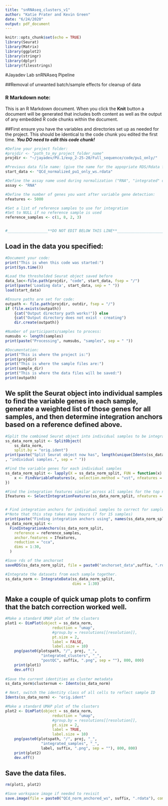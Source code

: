 ```yaml
---
title: "snRNAseq_clusters_v1"
author: "Katie Prater and Kevin Green"
date: "6/24/2020"
output: pdf_document
---
```


```r
knitr::opts_chunk$set(echo = TRUE)
library(Seurat)
library(Matrix)
library(ggplot2)
library(stringr)
library(dplyr)
library(filesstrings)
```
#Jayadev Lab snRNAseq Pipeline

##Removal of unwanted batch/sample effects for cleanup of data

### R Markdown note:
This is an R Markdown document. When you click the **Knit** button a document will be generated that includes both content as well as the output of any embedded R code chunks within the document.

##First ensure you have the variables and directories set up as needed for the project. This should be identical to the code chunk you edited the first time. ***You DO need to edit this code chunk! ***
```r
#Define your project folder:
#projdir <- "path_to_my_project_folder_name"
projdir <- "~/jayadev/PU.1/exp_2-25-20/Full_sequence/code/pu1_only/"

#Previous data file name: (give the name for the appopriate RDS/Rdata file)
start_data <- "QCd_normalized_pu1_only_ws.rdata"

#Define the assay name used during normalization ("RNA", "integrated" or "SCT")
assay <- "RNA"

#Define the number of genes you want after variable gene detection:
nfeatures <- 5000

#Set a list of reference samples to use for integration
#Set to NULL if no reference sample is used
reference_samples <- c(1, 8, 2, 3)


#__________________**DO NOT EDIT BELOW THIS LINE**___________________________
```

## Load in the data you specified:
```r
#Document your code:
print("This is when this code was started:")
print(Sys.time())

#Load the thresholded Seurat object saved before
data_loc<-file.path(projdir, "code", start_data, fsep = "/")
print(paste('Loading data', start_data, sep = " "))
load(start_data)
```

```r
#Ensure paths are set for code:
outpath <- file.path(projdir, outdir, fsep = "/")
if (file.exists(outpath))
    {cat("Output directory path works!")} else 
    {cat("Output directory does not exist - creating")
    dir.create(outpath)}

#Number of participants/samples to process:
numsubs <- length(samples)
print(paste("Processing", numsubs, "samples", sep = " "))

#Documentation:
print("This is where the project is:")
print(projdir)
print("This is where the sample files are:")
print(sample_dir)
print("This is where the data files will be saved:")
print(outpath)

```

## We split the Seurat object into individual samples to find the variable genes in each sample, generate a weighted list of those genes for all samples, and then determine integration anchors based on a reference defined above.
```r
#Split the combined Seurat object into individual samples to be integrated
ss_data_norm_split <- SplitObject(
    ss_data_norm,
    split.by = "orig.ident")
print(paste("Split Seurat object now has", length(unique(Idents(ss_data_norm)))
, "individual samples.", sep = " "))

#Find the variable genes for each individual samples
ss_data_norm_split <- lapply(X = ss_data_norm_split, FUN = function(x) {
    x <- FindVariableFeatures(x, selection.method = "vst", nfeatures = nfeatures, verbose = FALSE)
})

#Find the integration features similar across all samples for the top nFeatures of genes.
Ifeatures <- SelectIntegrationFeatures(ss_data_norm_split, nfeatures = nfeatures,)


# Find integration anchors for individual samples to correct for sample batch effects using the Integration features identified above. 
#*Note that this step takes many hours (7 for 15 samples)
print(paste("Finding integration anchors using", names(ss_data_norm_split[reference_samples]), "as reference samples.", sep = " "))
ss_data_norm_split <-
  FindIntegrationAnchors(ss_data_norm_split,
    reference = reference_samples,
    anchor.features = Ifeatures,
    reduction = "cca",
    dims = 1:30,
  )

#Save rds of the anchorset 
saveRDS(ss_data_norm_split, file = paste0("anchorset_data",suffix, ".rds"))

#Integrate the datasets from each sample together.
ss_data_norm <- IntegrateData(ss_data_norm_split,
                              dims = 1:30)


```
## Make a couple of quick umap plots to confirm that the batch correction worked well.
```r

#Make a standard UMAP plot of the clusters
plot1 <- DimPlot(object = ss_data_norm,
                     reduction = "umap",
                     #group.by = resolutions[[resolution]],
                     pt.size = 2,
                     label = FALSE,
                     label.size = 10)
    png(paste0(plotspath, "/", proj, "_",
                "integrated_clusters", "_",
                "postQC", suffix, ".png", sep = ""), 800, 800)
    print(plot1)
    dev.off()
    
#Save the current identities as cluster metadata
ss_data_norm$clusternum <- Idents(ss_data_norm)

# Next, switch the identity class of all cells to reflect sample ID
Idents(ss_data_norm) <- "orig.ident"

#Make a standard UMAP plot of the clusters
plot2 <- DimPlot(object = ss_data_norm,
                     reduction = "umap",
                     #group.by = resolutions[[resolution]],
                     pt.size = 2,
                     label = TRUE,
                     label.size = 10)
    png(paste0(plotspath, "/", proj, "_",
                "integrated_samples", "_",
                label, suffix, ".png", sep = ""), 800, 800)
    print(plot2)
    dev.off()

```

## Save the data files.
```r
rm(plot1, plot2)

#Save workspace image if needed to revisit
save.image(file = paste0("QCd_norm_anchored_ws", suffix, ".rdata"), compress = TRUE)

```

